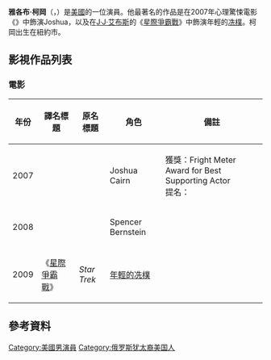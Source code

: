 {{blpunsourced|time=2019-07-04}}
{{noteTA
|G1=Movie
|G2=TV
|1=zh-hk:星空奇遇記;zh-tw:星際爭霸戰;zh-cn:星际迷航;
}}
{{Infobox person
|name = 雅各布·柯岡<br/>Jacob Kogan
|image = 
|caption =
|birth_name = Jacob Pavlovich Kogan
|birth_date = {{Birth date and age|1995|5|28}}
|birth_place = {{USA}}[[紐約市|紐約市]]
|occupation = 演員
|yearsactive = 2006年–2014年
| parents = {{link-en|黛博拉·科帕肯|Deborah Copaken}}<br/>Paul Kogan
}}
'''雅各布·柯岡'''（{{lang-en|'''Jacob Pavlovich Kogan'''}}，{{bd|1995年|5月28日}}）是[[美國|美國]]的一位演員。他最著名的作品是在2007年心理驚悚電影《''{{link-en|Joshua (2007 film)|Joshua (2007 film)|Joshua}}''》中飾演Joshua，以及在[[J·J·艾布斯|J·J·艾布斯]]的《[[星際爭霸戰_(電影)|星際爭霸戰]]》中飾演年輕的[[冼樸|冼樸]]。柯岡出生在紐約市。

== 影視作品列表 ==
=== 電影 ===
{| class="wikitable" style="font-size:90%"
|- style="text-align:center;"
! 年份
! 譯名標題
! 原名標題
! 角色
! 備註
|-
| 2007
| {{n/a}}
| ''{{link-en|Joshua (2007 film)|Joshua (2007 film)|Joshua}}''
| Joshua Cairn
| 獲獎：Fright Meter Award for Best Supporting Actor<br/>提名：{{link-en|第29屆青年藝術家獎|29th Young Artist Awards}}
|-
| 2008
| {{n/a}}
| ''{{link-en|Wherever You Are (film)|Wherever You Are (film)|Wherever You Are}}''
| Spencer Bernstein
|
|-
| 2009
| 《[[星際爭霸戰_(電影)|星際爭霸戰]]》
|''Star Trek''
| [[冼樸|年輕的冼樸]]
|
|}

== 參考資料 ==
{{reflist}}

{{normdaten}}
{{DEFAULTSORT:Kogan}}
[[Category:美國男演員|Category:美國男演員]]
[[Category:俄罗斯犹太裔美国人|Category:俄罗斯犹太裔美国人]]
{{us-bio-stub}}